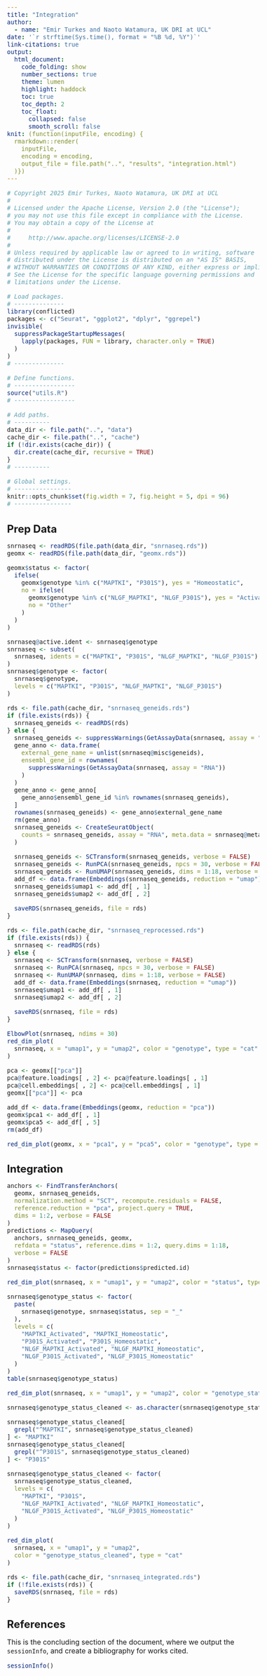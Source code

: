 ```yaml
---
title: "Integration"
author:
  - name: "Emir Turkes and Naoto Watamura, UK DRI at UCL"
date: '`r strftime(Sys.time(), format = "%B %d, %Y")`'
link-citations: true
output:
  html_document:
    code_folding: show
    number_sections: true
    theme: lumen
    highlight: haddock
    toc: true
    toc_depth: 2
    toc_float:
      collapsed: false
      smooth_scroll: false
knit: (function(inputFile, encoding) {
  rmarkdown::render(
    inputFile,
    encoding = encoding,
    output_file = file.path("..", "results", "integration.html")
  )})
---
```


<style type="text/css">
body {font-size: 16px;}
h1.title {font-size: 35px;}
h1 {font-size: 24px;}
h2 {font-size: 22px;}
.toc-content {padding-left: 0px; padding-right: 0px;}
div.tocify {width: 100%;}
.tocify-subheader .tocify-item {
  font-size: 0.95em; padding-left: 25px; text-indent: 0;
}
div.main-container {max-width: none; width: 100%;}
</style>

```r
# Copyright 2025 Emir Turkes, Naoto Watamura, UK DRI at UCL
#
# Licensed under the Apache License, Version 2.0 (the "License");
# you may not use this file except in compliance with the License.
# You may obtain a copy of the License at
#
#     http://www.apache.org/licenses/LICENSE-2.0
#
# Unless required by applicable law or agreed to in writing, software
# distributed under the License is distributed on an "AS IS" BASIS,
# WITHOUT WARRANTIES OR CONDITIONS OF ANY KIND, either express or implied.
# See the License for the specific language governing permissions and
# limitations under the License.

# Load packages.
# --------------
library(conflicted)
packages <- c("Seurat", "ggplot2", "dplyr", "ggrepel")
invisible(
  suppressPackageStartupMessages(
    lapply(packages, FUN = library, character.only = TRUE)
  )
)
# --------------

# Define functions.
# -----------------
source("utils.R")
# -----------------

# Add paths.
# ----------
data_dir <- file.path("..", "data")
cache_dir <- file.path("..", "cache")
if (!dir.exists(cache_dir)) {
  dir.create(cache_dir, recursive = TRUE)
}
# ----------

# Global settings.
# ----------------
knitr::opts_chunk$set(fig.width = 7, fig.height = 5, dpi = 96)
# ----------------
```

# Prep Data

```r
snrnaseq <- readRDS(file.path(data_dir, "snrnaseq.rds"))
geomx <- readRDS(file.path(data_dir, "geomx.rds"))

geomx$status <- factor(
  ifelse(
    geomx$genotype %in% c("MAPTKI", "P301S"), yes = "Homeostatic",
    no = ifelse(
      geomx$genotype %in% c("NLGF_MAPTKI", "NLGF_P301S"), yes = "Activated",
      no = "Other"
    )
  )
)

snrnaseq@active.ident <- snrnaseq$genotype
snrnaseq <- subset(
  snrnaseq, idents = c("MAPTKI", "P301S", "NLGF_MAPTKI", "NLGF_P301S")
)
snrnaseq$genotype <- factor(
  snrnaseq$genotype,
  levels = c("MAPTKI", "P301S", "NLGF_MAPTKI", "NLGF_P301S")
)

rds <- file.path(cache_dir, "snrnaseq_geneids.rds")
if (file.exists(rds)) {
  snrnaseq_geneids <- readRDS(rds)
} else {
  snrnaseq_geneids <- suppressWarnings(GetAssayData(snrnaseq, assay = "RNA"))
  gene_anno <- data.frame(
    external_gene_name = unlist(snrnaseq@misc$geneids),
    ensembl_gene_id = rownames(
      suppressWarnings(GetAssayData(snrnaseq, assay = "RNA"))
    )
  )
  gene_anno <- gene_anno[
    gene_anno$ensembl_gene_id %in% rownames(snrnaseq_geneids),
  ]
  rownames(snrnaseq_geneids) <- gene_anno$external_gene_name
  rm(gene_anno)
  snrnaseq_geneids <- CreateSeuratObject(
    counts = snrnaseq_geneids, assay = "RNA", meta.data = snrnaseq@meta.data
  )

  snrnaseq_geneids <- SCTransform(snrnaseq_geneids, verbose = FALSE)
  snrnaseq_geneids <- RunPCA(snrnaseq_geneids, npcs = 30, verbose = FALSE)
  snrnaseq_geneids <- RunUMAP(snrnaseq_geneids, dims = 1:18, verbose = FALSE)
  add_df <- data.frame(Embeddings(snrnaseq_geneids, reduction = "umap"))
  snrnaseq_geneids$umap1 <- add_df[ , 1]
  snrnaseq_geneids$umap2 <- add_df[ , 2]

  saveRDS(snrnaseq_geneids, file = rds)
}

rds <- file.path(cache_dir, "snrnaseq_reprocessed.rds")
if (file.exists(rds)) {
  snrnaseq <- readRDS(rds)
} else {
  snrnaseq <- SCTransform(snrnaseq, verbose = FALSE)
  snrnaseq <- RunPCA(snrnaseq, npcs = 30, verbose = FALSE)
  snrnaseq <- RunUMAP(snrnaseq, dims = 1:18, verbose = FALSE)
  add_df <- data.frame(Embeddings(snrnaseq, reduction = "umap"))
  snrnaseq$umap1 <- add_df[ , 1]
  snrnaseq$umap2 <- add_df[ , 2]

  saveRDS(snrnaseq, file = rds)
}

ElbowPlot(snrnaseq, ndims = 30)
red_dim_plot(
  snrnaseq, x = "umap1", y = "umap2", color = "genotype", type = "cat"
)

pca <- geomx[["pca"]]
pca@feature.loadings[ , 2] <- pca@feature.loadings[ , 1]
pca@cell.embeddings[ , 2] <- pca@cell.embeddings[ , 1]
geomx[["pca"]] <- pca

add_df <- data.frame(Embeddings(geomx, reduction = "pca"))
geomx$pca1 <- add_df[ , 1]
geomx$pca5 <- add_df[ , 5]
rm(add_df)

red_dim_plot(geomx, x = "pca1", y = "pca5", color = "genotype", type = "cat")
```

# Integration

```r
anchors <- FindTransferAnchors(
  geomx, snrnaseq_geneids,
  normalization.method = "SCT", recompute.residuals = FALSE,
  reference.reduction = "pca", project.query = TRUE,
  dims = 1:2, verbose = FALSE
)
predictions <- MapQuery(
  anchors, snrnaseq_geneids, geomx,
  refdata = "status", reference.dims = 1:2, query.dims = 1:18,
  verbose = FALSE
)
snrnaseq$status <- factor(predictions$predicted.id)

red_dim_plot(snrnaseq, x = "umap1", y = "umap2", color = "status", type = "cat")

snrnaseq$genotype_status <- factor(
  paste(
    snrnaseq$genotype, snrnaseq$status, sep = "_"
  ),
  levels = c(
    "MAPTKI_Activated", "MAPTKI_Homeostatic",
    "P301S_Activated", "P301S_Homeostatic",
    "NLGF_MAPTKI_Activated", "NLGF_MAPTKI_Homeostatic",
    "NLGF_P301S_Activated", "NLGF_P301S_Homeostatic"
  )
)
table(snrnaseq$genotype_status)

red_dim_plot(snrnaseq, x = "umap1", y = "umap2", color = "genotype_status")

snrnaseq$genotype_status_cleaned <- as.character(snrnaseq$genotype_status)

snrnaseq$genotype_status_cleaned[
  grepl("^MAPTKI", snrnaseq$genotype_status_cleaned)
] <- "MAPTKI"
snrnaseq$genotype_status_cleaned[
  grepl("^P301S", snrnaseq$genotype_status_cleaned)
] <- "P301S"

snrnaseq$genotype_status_cleaned <- factor(
  snrnaseq$genotype_status_cleaned,
  levels = c(
    "MAPTKI", "P301S",
    "NLGF_MAPTKI_Activated", "NLGF_MAPTKI_Homeostatic",
    "NLGF_P301S_Activated", "NLGF_P301S_Homeostatic"
  )
)

red_dim_plot(
  snrnaseq, x = "umap1", y = "umap2",
  color = "genotype_status_cleaned", type = "cat"
)

rds <- file.path(cache_dir, "snrnaseq_integrated.rds")
if (!file.exists(rds)) {
  saveRDS(snrnaseq, file = rds)
}
```

# References

This is the concluding section of the document, where we output the `sessionInfo`, and create a bibliography for works cited.

```r
sessionInfo()
```
